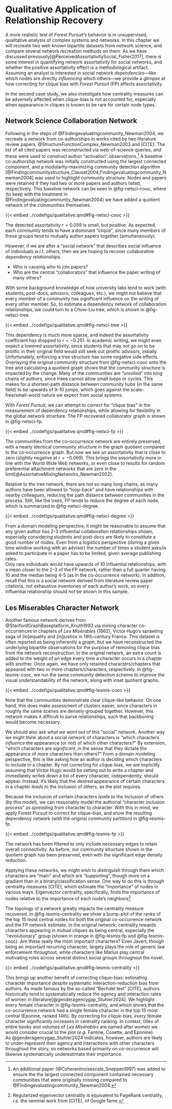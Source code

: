 # Qualitative Application of Relationship Recovery

A more realistic test of _Forest Pursuit's_ behavior is in unsupervised, qualitative analysis of complex systems and networks.
In this chapter we will recreate two well-known bipartite datasets from network science, and compare several network recreation methods on them.
As we have discussed previously[@PerceivedAssortativitySocial_Fisher2017], there is some interest in quantifying network assortativity for social networks, and whether the positive assortativity effect is a methodological artifact.
Assuming an analyst is interested in social network _dependencies_---like which nodes are directly _influencing_ which others---we provide a glimpse at how correcting for clique bias with _Forest Pursuit_ (FP) affects assortativity. 

In the second case study, we also investigate how centrality measures can be adversely affected when clique-bias is not accounted for, especially when appearance in cliques is known to be rare for certain node types. 


## Network Science Collaboration Network

Following in the steps of @Findingevaluatingcommunity_Newman2004, we recreate a network from co-authorships in works cited by two literature review papers, @StructureFunctionComplex_Newman2003 and [CITE].
The list of all cited papers was reconstructed via web-of-science queries, and these were used to construct author "activation" observations.^[
  An additional paper (@Coherentnoisescale_Sneppen1997) was added to ensure the the largest connected component contained necessary communities that were originally missing compared to @Findingevaluatingcommunity_Newman2004.
]
A baseline co-authorship network was initially constructed using the largest connected component, and a modularity-maximizing community detection algorithm [@Findingcommunitystructure_Clauset2004;Findingevaluatingcommunity_Newman2004] was used to highlight community structure.
Nodes and papers were retained if they had two or more papers and authors listed, respectively. 
This baseline network can be seen in @fig-netsci-cooc, where (to keep with the treatment in @Findingevaluatingcommunity_Newman2004) we have added a quotient network of the communities themselves.

{{< embed ../codefigs/qualitative.qmd#fig-netsci-cooc >}}

The detected assortativity $r=0.059$ is small, but positive.
As expected, each community tends to have a dominant "clique", since many members of these groups tend to mutually author papers together (simultaneously). 

However, if we are after a "social network" that describes social influence of individuals w.r.t. others, then we are hoping to recover collaborative _dependency relationships_.

- Who is causing who to join papers?
- Who are the central "collaborators" that influence the paper writing of many others?

With some background knowledge of how university labs tend to work (with students, post-docs, advisors, colleagues, etc.), we might not believe that every member of a community has significant influence on the writing of every other member. 
So, to estimate a dependency network of collaboration relationships, we could turn to a Chow-Liu tree, which is shown in @fig-netsci-tree.

{{< embed ../codefigs/qualitative.qmd#fig-netsci-tree >}}

This dependency is much more sparse, and indeed the assortativity coefficient has dropped to $r=-0.251$.
In academic writing, we might even expect a lowered assortativity, since students that may not go on to be prolific in their original field would still seek out prolific advisors, initially.
Unfortunately, enforcing a tree structure has some negative side effects. 
Overlaying the original community structure from @fig-netsci-cooc onto the tree and calculating a quotient graph shows that the community structure is impacted by the change.
Many of the communities are "unrolled" into long chains of authors, since trees cannot allow small loops or cycles. 
This makes for a shortest-path distance between community hubs (in the same field) to be upwards of 9-10 jumps, which goes against the scale-free/small-world nature we expect from social systems. 

With _Forest Pursuit_, we can attempt to correct for "clique bias" in the measurement of dependency relationships, while allowing for flexibility in the global network structure.
The FP recovered collaborator graph is shown in @fig-netsci-fp.  

{{< embed ../codefigs/qualitative.qmd#fig-netsci-fp >}}

The communities from the co-occurrence network are entirely preserved, with a nearly identical community structure in the graph quotient compared to the co-occurrence graph.
But now we see an assortativity that is close to zero (slightly negative at $r=-0.069$).
This brings the assortativity more in line with the World Wide Web networks, or even close to results for random preferential attachment networks that are zero in the limit[@AssortativeMixingNetworks_Newman2002].

Relative to the tree network, there are not so many long chains, as many authors have been allowed to "loop-back" and have relationships with nearby colleagues, reducing the path distance between communities in the process.
Still, like the trees, FP tends to reduce the degree of each node, which is summarized in @fig-netsci-degree. 

{{< embed ../codefigs/qualitative.qmd#fig-netsci-degree >}}

From a domain modeling perspective, it might be reasonable to assume that any given author has 2-3 influential collaboration relationships shown, especially considering students and post-docs are likely to constitute a good number of nodes.
Even from a logistics perspective (during a given time window working with an advisor) the number of times a student asks/is asked to participate in a paper has to be limited, given average publishing rates.  
Only rare individuals would have upwards of 10 influential relationships, with a mean closer to the 2-3 of the FP network, rather than a full quarter having 10 and the median being 4-5 (as in the co-occurrence network). 
In addition, recall that this is a social network derived from literature review paper citations, not exhaustive inventories of each author's work, so every influential relationship should not be shown in this sample.


## Les Miserables Character Network

Another famous network derives from @StanfordGraphBaseplatform_Knuth1993 via mining character co-occurrences in chapters of _Les Misérables_ (1862), Victor Hugo's sprawling saga of [in]equality and [in]justice in 19th-century France.
This dataset is often reported as being inherently a _graph_, but we have reconstructed the underlying bipartite observations for the purpose of removing clique bias from the network reconstruction.
In the original network, an extra count is added to the weight of an edge every time a character occurs in a chapter with another.
Once again, we have only retained characters/chapters that appeared with two or more chapters/characters, respectively.
In @fig-lesmis-cooc, we run the same community detection scheme to improve the visual understandability of the network, along with inset quotient graphs.

{{< embed ../codefigs/qualitative.qmd#fig-lesmis-cooc >}}

Note that the communities demonstrate clear clique-like behavior.
On one hand, this does make assessment of clusters easier, since characters in roughly the same scenes are densely grouped together.
However, this network makes it difficult to parse relationships, such that backboning would become necessary.

We should also ask _what we want_ out of this "social" network.
Another way we might think about a social network of characters is "which characters _influence_ the appearance (or not) of which other characters?"
By extension, "which characters are _significant_, in the sense that they dictate the appearance of more characters than others?" 
From a domain modeling perspective, this is like asking _how_ an author is deciding which characters to include in a chapter.
By not correcting for clique-bias, we are implicitly assuming that Victor Hugo would be setting out to write a chapter and immediately writes down a list of every character, independently, should appear.
Instead, it's likely that the desired appearance of certain characters in a chapter _leads to_ the inclusion of others, as the plot requires. 

Because the inclusion of certain characters _leads to_ the inclusion of others (by this model), we can reasonably model the authorial "character inclusion process" as _spreading_ from character to character.
With this in mind, we apply Forest Pursuit to correct for clique-bias, and show the resulting dependency network (with the original community partition) in @fig-lesmis-fp.

{{< embed ../codefigs/qualitative.qmd#fig-lesmis-fp >}}

The network has been filtered to only include necessary edges to retain overall connectivity.
As before, our community structure shown in the quotient graph has been preserved, even with the significant edge density reduction.

Applying these networks, we might wish to distinguish through them which characters are "main" and which are "supporting", though more on a gradient than in a binary/classification sense. 
One way to do this is through centrality measures [CITE], which estimate the "importance" of nodes in various ways.
Eigenvector centrality, specifically, finds the importance of nodes relative to the importance of each node's neighbors^[
  Regularized eigenvector centrality is equivalent to PageRank centrality, _i.e._ the seminal work from [CITE], of Google fame.
]

The topology of a network greatly impacts the centrality measure recovered.
In @fig-lesmis-centrality we show a bump-plot of the ranks of the top 15 most central nodes for both the original co-occurrence network and the FP network estimate.
In the original network, centrality rewards characters appearing in mutual cliques as being central, especially the "revolutionary" group (shown in orange in @fig-lesmis-fp and @fig-lesmis-cooc).
Are these really the most important characters?
Even Javert, though being an important recurring character, largely plays the role of generic law enforcement throughout, while characters like Marius play central motivating roles across several distinct social groups throughout the novel.

{{< embed ../codefigs/qualitative.qmd#fig-lesmis-centrality >}}

This brings up another benefit of correcting clique-bias: estimating character importance _despite_ systematic interaction-reduction bias from authors. 
As made famous by the so-called "Bechdel test" [CITE], authors historically tend to systematically reduce the agency and interaction rates of women in literature[@genderagencygap_Stuhler2024].
We highlight every female character in @fig-lesmis-centrality, and which shows that the co-occurrence network had a single female character in the top 15 most central (Eponine, ranked 14th).
By correcting for clique-bias, _every_ female character significantly increases in centrality ranking.
In context, titles of entire books and volumes of _Les Misérables_ are named after women we would consider crucial to the plot (_e.g._ Fantine, Cosette, and Eponine).  
As @genderagencygap_Stuhler2024 indicates, however, authors are likely to under-represent their agency and interactions with other characters throughout the story, so networks based primarily on co-occurrence will likewise systematically underestimate their importance. 




